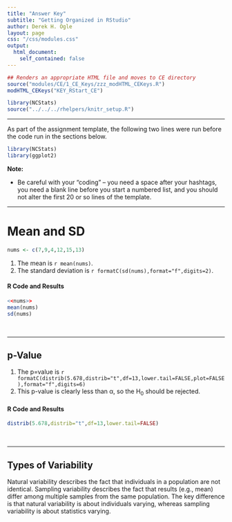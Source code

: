 ```yaml
---
title: "Answer Key"
subtitle: "Getting Organized in RStudio"
author: Derek H. Ogle
layout: page
css: "/css/modules.css"
output:
  html_document:
    self_contained: false
---
```


```r
## Renders an appropriate HTML file and moves to CE directory
source("modules/CE/1_CE_Keys/zzz_modHTML_CEKeys.R")
modHTML_CEKeys("KEY_RStart_CE")
```

```r
library(NCStats)
source("../../../rhelpers/knitr_setup.R")
```

----

As part of the assignment template, the following two lines were run before the code run in the sections below.
```r
library(NCStats)
library(ggplot2)
```

<div class="alert alert-warning">
<strong>Note:</strong> 
<ul>
<li>Be careful with your "coding" -- you need a space after your hashtags, you need a blank line before you start a numbered list, and you should not alter the first 20 or so lines of the template.</li>
</ul>
</div>

----

# Mean and SD
```r
nums <- c(7,9,4,12,15,13)
```

1. The mean is `r mean(nums)`.
1. The standard deviation is `r formatC(sd(nums),format="f",digits=2)`.

#### R Code and Results
```r
<<nums>>
mean(nums)
sd(nums)
```

<br>

----

## p-Value

1. The p=value is `r formatC(distrib(5.678,distrib="t",df=13,lower.tail=FALSE,plot=FALSE),format="f",digits=6)`
1. This p-value is clearly less than &alpha;, so the H~0~ should be rejected.

#### R Code and Results

```r
distrib(5.678,distrib="t",df=13,lower.tail=FALSE)
```


<br>

----

## Types of Variability

Natural variability describes the fact that individuals in a population are not identical. Sampling variability describes the fact that results (e.g., mean) differ among multiple samples from the same population. The key difference is that natural variability is about individuals varying, whereas sampling variability is about statistics varying.
